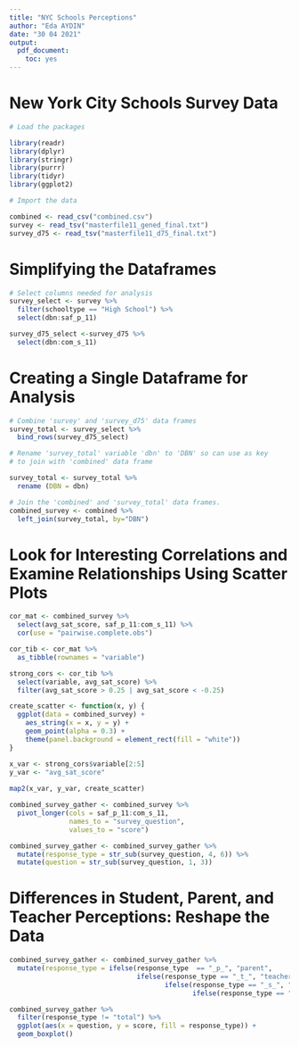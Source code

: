 ```yaml
---
title: "NYC Schools Perceptions"
author: "Eda AYDIN"
date: "30 04 2021"
output:
  pdf_document:
    toc: yes
---
```


# New York City Schools Survey Data

```r
# Load the packages 

library(readr)
library(dplyr)
library(stringr)
library(purrr)
library(tidyr)
library(ggplot2)
```

```r
# Import the data

combined <- read_csv("combined.csv")
survey <- read_tsv("masterfile11_gened_final.txt")
survey_d75 <- read_tsv("masterfile11_d75_final.txt")
```

# Simplifying the Dataframes

```r
# Select columns needed for analysis
survey_select <- survey %>%
  filter(schooltype == "High School") %>%
  select(dbn:saf_p_11)

survey_d75_select <-survey_d75 %>%
  select(dbn:com_s_11)
```
 
# Creating a Single Dataframe for Analysis

```r
# Combine 'survey' and 'survey_d75' data frames
survey_total <- survey_select %>%
  bind_rows(survey_d75_select)
```

```r
# Rename 'survey_total' variable 'dbn' to 'DBN' so can use as key
# to join with 'combined' data frame

survey_total <- survey_total %>%
  rename (DBN = dbn)
```

```r
# Join the 'combined' and 'survey_total' data frames.
combined_survey <- combined %>%
  left_join(survey_total, by="DBN")
```


# Look for Interesting Correlations and Examine Relationships Using Scatter Plots

```r
cor_mat <- combined_survey %>% 
  select(avg_sat_score, saf_p_11:com_s_11) %>%
  cor(use = "pairwise.complete.obs")

cor_tib <- cor_mat %>%
  as_tibble(rownames = "variable")
```

```r
strong_cors <- cor_tib %>%
  select(variable, avg_sat_score) %>%
  filter(avg_sat_score > 0.25 | avg_sat_score < -0.25)
```

```r
create_scatter <- function(x, y) {     
  ggplot(data = combined_survey) + 
    aes_string(x = x, y = y) +
    geom_point(alpha = 0.3) +
    theme(panel.background = element_rect(fill = "white"))
}
```

```r
x_var <- strong_cors$variable[2:5]
y_var <- "avg_sat_score"
  
map2(x_var, y_var, create_scatter)
```

```r
combined_survey_gather <- combined_survey %>%
  pivot_longer(cols = saf_p_11:com_s_11,
               names_to = "survey_question",
               values_to = "score")
```

```r
combined_survey_gather <- combined_survey_gather %>%
  mutate(response_type = str_sub(survey_question, 4, 6)) %>%   
  mutate(question = str_sub(survey_question, 1, 3))
```



# Differences in Student, Parent, and Teacher Perceptions: Reshape the Data

```r
combined_survey_gather <- combined_survey_gather %>%
  mutate(response_type = ifelse(response_type  == "_p_", "parent", 
                                ifelse(response_type == "_t_", "teacher",
                                       ifelse(response_type == "_s_", "student", 
                                              ifelse(response_type == "_to", "total", "NA")))))
```

```r
combined_survey_gather %>%
  filter(response_type != "total") %>%
  ggplot(aes(x = question, y = score, fill = response_type)) +
  geom_boxplot()
```